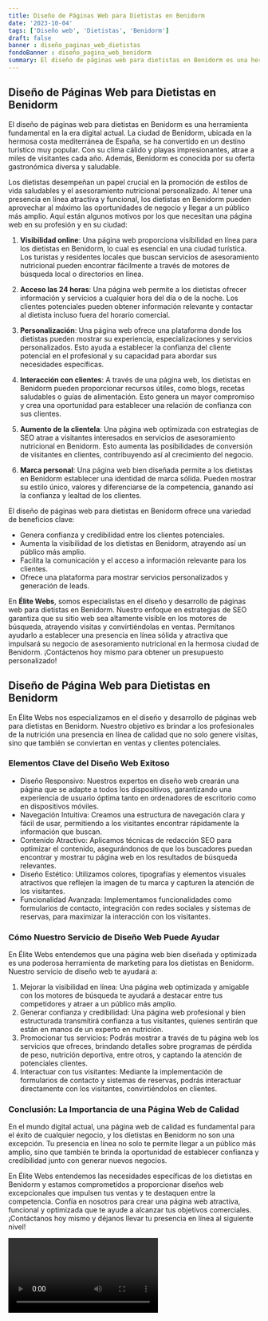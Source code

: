 ```yaml
---
title: Diseño de Páginas Web para Dietistas en Benidorm
date: '2023-10-04'
tags: ['Diseño web', 'Dietistas', 'Benidorm']
draft: false
banner : diseño_paginas_web_dietistas
fondoBanner : diseño_pagina_web_benidorm
summary: El diseño de páginas web para dietistas en Benidorm es una herramienta fundamental en la era digital actual. La ciudad de Benidorm, ubicada en la hermosa costa mediterránea de España, se ha convertido en un destino turístico muy popular. Con su clima cálido y playas impresionantes, atrae a miles de visitantes cada año. Además, Benidorm es conocida por su oferta gastronómica diversa y saludable. 
---
```


## **Diseño de Páginas Web para Dietistas en Benidorm**

El diseño de páginas web para dietistas en Benidorm es una herramienta fundamental en la era digital actual. La ciudad de Benidorm, ubicada en la hermosa costa mediterránea de España, se ha convertido en un destino turístico muy popular. Con su clima cálido y playas impresionantes, atrae a miles de visitantes cada año. Además, Benidorm es conocida por su oferta gastronómica diversa y saludable. 

Los dietistas desempeñan un papel crucial en la promoción de estilos de vida saludables y el asesoramiento nutricional personalizado. Al tener una presencia en línea atractiva y funcional, los dietistas en Benidorm pueden aprovechar al máximo las oportunidades de negocio y llegar a un público más amplio. Aquí están algunos motivos por los que necesitan una página web en su profesión y en su ciudad:

1. **Visibilidad online**: Una página web proporciona visibilidad en línea para los dietistas en Benidorm, lo cual es esencial en una ciudad turística. Los turistas y residentes locales que buscan servicios de asesoramiento nutricional pueden encontrar fácilmente a través de motores de búsqueda local o directorios en línea.

2. **Acceso las 24 horas**: Una página web permite a los dietistas ofrecer información y servicios a cualquier hora del día o de la noche. Los clientes potenciales pueden obtener información relevante y contactar al dietista incluso fuera del horario comercial.

3. **Personalización**: Una página web ofrece una plataforma donde los dietistas pueden mostrar su experiencia, especializaciones y servicios personalizados. Esto ayuda a establecer la confianza del cliente potencial en el profesional y su capacidad para abordar sus necesidades específicas.

4. **Interacción con clientes**: A través de una página web, los dietistas en Benidorm pueden proporcionar recursos útiles, como blogs, recetas saludables o guías de alimentación. Esto genera un mayor compromiso y crea una oportunidad para establecer una relación de confianza con sus clientes.

5. **Aumento de la clientela**: Una página web optimizada con estrategias de SEO atrae a visitantes interesados en servicios de asesoramiento nutricional en Benidorm. Esto aumenta las posibilidades de conversión de visitantes en clientes, contribuyendo así al crecimiento del negocio.

6. **Marca personal**: Una página web bien diseñada permite a los dietistas en Benidorm establecer una identidad de marca sólida. Pueden mostrar su estilo único, valores y diferenciarse de la competencia, ganando así la confianza y lealtad de los clientes.

El diseño de páginas web para dietistas en Benidorm ofrece una variedad de beneficios clave:

- Genera confianza y credibilidad entre los clientes potenciales.
- Aumenta la visibilidad de los dietistas en Benidorm, atrayendo así un público más amplio.
- Facilita la comunicación y el acceso a información relevante para los clientes.
- Ofrece una plataforma para mostrar servicios personalizados y generación de leads.

En **Élite Webs**, somos especialistas en el diseño y desarrollo de páginas web para dietistas en Benidorm. Nuestro enfoque en estrategias de SEO garantiza que su sitio web sea altamente visible en los motores de búsqueda, atrayendo visitas y convirtiéndolas en ventas. Permítanos ayudarlo a establecer una presencia en línea sólida y atractiva que impulsará su negocio de asesoramiento nutricional en la hermosa ciudad de Benidorm. ¡Contáctenos hoy mismo para obtener un presupuesto personalizado!

<GifSeo />

<Cta />

## Diseño de Página Web para Dietistas en Benidorm

En Élite Webs nos especializamos en el diseño y desarrollo de páginas web para dietistas en Benidorm. Nuestro objetivo es brindar a los profesionales de la nutrición una presencia en línea de calidad que no solo genere visitas, sino que también se conviertan en ventas y clientes potenciales.

### Elementos Clave del Diseño Web Exitoso

- Diseño Responsivo: Nuestros expertos en diseño web crearán una página que se adapte a todos los dispositivos, garantizando una experiencia de usuario óptima tanto en ordenadores de escritorio como en dispositivos móviles.
- Navegación Intuitiva: Creamos una estructura de navegación clara y fácil de usar, permitiendo a los visitantes encontrar rápidamente la información que buscan.
- Contenido Atractivo: Aplicamos técnicas de redacción SEO para optimizar el contenido, asegurándonos de que los buscadores puedan encontrar y mostrar tu página web en los resultados de búsqueda relevantes.
- Diseño Estético: Utilizamos colores, tipografías y elementos visuales atractivos que reflejen la imagen de tu marca y capturen la atención de los visitantes.
- Funcionalidad Avanzada: Implementamos funcionalidades como formularios de contacto, integración con redes sociales y sistemas de reservas, para maximizar la interacción con los visitantes.

### Cómo Nuestro Servicio de Diseño Web Puede Ayudar

En Élite Webs entendemos que una página web bien diseñada y optimizada es una poderosa herramienta de marketing para los dietistas en Benidorm. Nuestro servicio de diseño web te ayudará a:

1. Mejorar la visibilidad en línea: Una página web optimizada y amigable con los motores de búsqueda te ayudará a destacar entre tus competidores y atraer a un público más amplio.
2. Generar confianza y credibilidad: Una página web profesional y bien estructurada transmitirá confianza a tus visitantes, quienes sentirán que están en manos de un experto en nutrición.
3. Promocionar tus servicios: Podrás mostrar a través de tu página web los servicios que ofreces, brindando detalles sobre programas de pérdida de peso, nutrición deportiva, entre otros, y captando la atención de potenciales clientes.
4. Interactuar con tus visitantes: Mediante la implementación de formularios de contacto y sistemas de reservas, podrás interactuar directamente con los visitantes, convirtiéndolos en clientes.

### Conclusión: La Importancia de una Página Web de Calidad

En el mundo digital actual, una página web de calidad es fundamental para el éxito de cualquier negocio, y los dietistas en Benidorm no son una excepción. Tu presencia en línea no solo te permite llegar a un público más amplio, sino que también te brinda la oportunidad de establecer confianza y credibilidad junto con generar nuevos negocios.

En Élite Webs entendemos las necesidades específicas de los dietistas en Benidorm y estamos comprometidos a proporcionar diseños web excepcionales que impulsen tus ventas y te destaquen entre la competencia. Confía en nosotros para crear una página web atractiva, funcional y optimizada que te ayude a alcanzar tus objetivos comerciales. ¡Contáctanos hoy mismo y déjanos llevar tu presencia en línea al siguiente nivel!

<Video />

<CtaBot job='Dietistas' city='Benidorm'/>

<Gmaps query='Benidorm+españa+maps' />